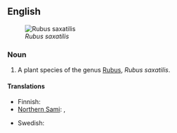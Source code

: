 ==English==
{{wikipedia}}
[[File:Rubus saxatilis02 cropped.jpg|thumb|right|''Rubus saxatilis'']]

===Noun===
{{en-noun|sg=[[stone]] [[bramble]]}}

# A plant species of the genus [[Rubus]], ''Rubus saxatilis''.

====Translations====
{{trans-top|Rubus saxatilis}}
* Finnish: {{t-|fi|lillukka}}
* [[Northern Sami]]: {{t|se|veaddemuorji}}, {{t|se|lážžamuorji}}
{{trans-mid}}
* Swedish: {{t|sv|stenbär|n}}
{{trans-bottom}}